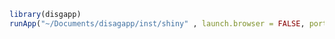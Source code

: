 
```r
library(disgapp)
runApp("~/Documents/disagapp/inst/shiny" , launch.browser = FALSE, port= 5000)

```

